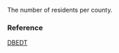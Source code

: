 The number of residents per county.

### Reference

[DBEDT](http://dbedt.hawaii.gov/economic/databook/db2015/)